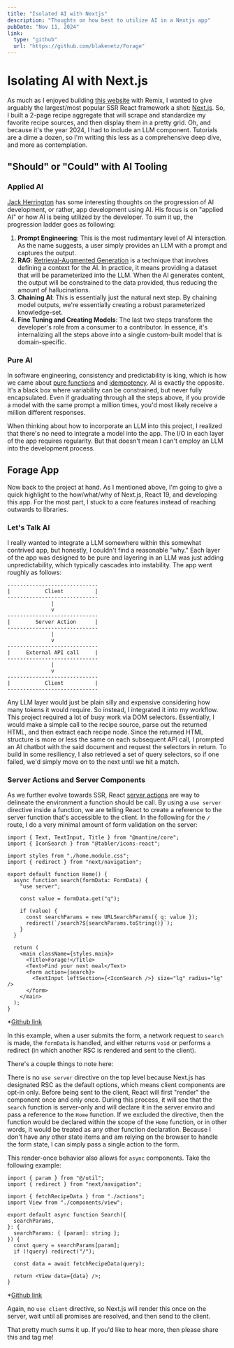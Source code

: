 ```yaml
---
title: "Isolated AI with Nextjs"
description: "Thoughts on how best to utilize AI in a Nextjs app"
pubDate: "Nov 11, 2024"
link:
  type: "github"
  url: "https://github.com/blakenetz/Forage"
---
```


# Isolating AI with Next.js

As much as I enjoyed building
[this website](https://github.com/blakenetz/portfolio) with Remix, I wanted to
give arguably the largest/most popular SSR React framework a shot:
[Next.js](https://nextjs.org/). So, I built a 2-page recipe aggregate that will
scrape and standardize my favorite recipe sources, and then display them in a
pretty grid. Oh, and because it's the year 2024, I had to include an LLM
component. Tutorials are a dime a dozen, so I'm writing this less as a
comprehensive deep dive, and more as contemplation.

## "Should" or "Could" with AI Tooling

### Applied AI

[Jack Herrington](https://www.youtube.com/watch?v=egUNQ1pvkYs&t=626s) has some
interesting thoughts on the progression of AI development, or rather, app
development using AI. His focus is on "applied AI" or how AI is being utilized
by the developer. To sum it up, the progression ladder goes as following:

1. **Prompt Engineering**: This is the most rudimentary level of AI interaction.
   As the name suggests, a user simply provides an LLM with a prompt and
   captures the output.
2. **RAG**:
   [Retrieval-Augmented Generation](https://blogs.nvidia.com/blog/what-is-retrieval-augmented-generation/)
   is a technique that involves defining a context for the AI. In practice, it
   means providing a dataset that will be parameterized into the LLM. When the
   AI generates content, the output will be constrained to the data provided,
   thus reducing the amount of hallucinations.
3. **Chaining AI**: This is essentially just the natural next step. By chaining
   model outputs, we're essentially creating a robust parameterized
   knowledge-set.
4. **Fine Tuning and Creating Models**: The last two steps transform the
   developer's role from a consumer to a contributor. In essence, it's
   internalizing all the steps above into a single custom-built model that is
   domain-specific.

### Pure AI

In software engineering, consistency and predictability is king, which is how we
came about [pure functions](https://en.wikipedia.org/wiki/Pure_function) and
[idempotency](https://en.wikipedia.org/wiki/Idempotence). AI is exactly the
opposite. It's a black box where variability can be constrained, but never fully
encapsulated. Even if graduating through all the steps above, if you provide a
model with the same prompt a million times, you'd most likely receive a million
different responses.

When thinking about how to incorporate an LLM into this project, I realized that
there's no need to integrate a model into the app. The I/O in each layer of the
app requires regularity. But that doesn't mean I can't employ an LLM into the
development process.

## Forage App

Now back to the project at hand. As I mentioned above, I'm going to give a quick
highlight to the how/what/why of Next.js, React 19, and developing this app. For
the most part, I stuck to a core features instead of reaching outwards to
libraries.

### Let's Talk AI

I really wanted to integrate a LLM somewhere within this somewhat contrived app,
but honestly, I couldn't find a reasonable "why." Each layer of the app was
designed to be pure and layering in an LLM was just adding unpredictability,
which typically cascades into instability. The app went roughly as follows:

```
-----------------------------
|           Client          |
-----------------------------
              |
              v
-----------------------------
|        Server Action      |
-----------------------------
              |
              v
-----------------------------
|     External API call     |
-----------------------------
              |
              v
-----------------------------
|           Client          |
-----------------------------
```

Any LLM layer would just be plain silly and expensive considering how many
tokens it would require. So instead, I integrated it into my workflow. This
project required a lot of busy work via DOM selectors. Essentially, I would make
a simple call to the recipe source, parse out the returned HTML, and then
extract each recipe node. Since the returned HTML structure is more or less the
same on each subsequent API call, I prompted an AI chatbot with the said
document and request the selectors in return. To build in some resiliency, I
also retrieved a set of query selectors, so if one failed, we'd simply move on
to the next until we hit a match.

### Server Actions and Server Components

As we further evolve towards SSR, React
[server actions](https://react.dev/reference/rsc/server-actions) are way to
delineate the environment a function should be call. By using a `use server`
directive inside a function, we are telling React to create a reference to the
server function that's accessible to the client. In the following for the `/`
route, I do a very minimal amount of form validation on the server:

```tsx
import { Text, TextInput, Title } from "@mantine/core";
import { IconSearch } from "@tabler/icons-react";

import styles from "./home.module.css";
import { redirect } from "next/navigation";

export default function Home() {
  async function search(formData: FormData) {
    "use server";

    const value = formData.get("q");

    if (value) {
      const searchParams = new URLSearchParams({ q: value });
      redirect(`/search?${searchParams.toString()}`);
    }
  }

  return (
    <main className={styles.main}>
      <Title>Forage!</Title>
      <Text>Find your next meal</Text>
      <form action={search}>
        <TextInput leftSection={<IconSearch />} size="lg" radius="lg" />
      </form>
    </main>
  );
}
```

\*[Github link](https://github.com/blakenetz/Forage/blob/main/app/page.tsx)

In this example, when a user submits the form, a network request to `search` is
made, the `formData` is handled, and either returns `void` or performs a
redirect (in which another RSC is rendered and sent to the client).

There's a couple things to note here:

There is no `use server` directive on the top level because Next.js has
designated RSC as the default options, which means client components are opt-in
only. Before being sent to the client, React will first "render" the component
once and only once. During this process, it will see that the `search` function
is server-only and will declare it in the server enviro and pass a reference to
the `Home` function. If we excluded the directive, then the function would be
declared within the scope of the `Home` function, or in other words, it would be
treated as any other function declaration. Because I don't have any other state
items and am relying on the browser to handle the form state, I can simply pass
a single action to the form.

This render-once behavior also allows for `async` components. Take the following
example:

```tsx
import { param } from "@/util";
import { redirect } from "next/navigation";

import { fetchRecipeData } from "./actions";
import View from "./components/view";

export default async function Search({
  searchParams,
}: {
  searchParams: { [param]: string };
}) {
  const query = searchParams[param];
  if (!query) redirect("/");

  const data = await fetchRecipeData(query);

  return <View data={data} />;
}
```

\*[Github link](https://github.com/blakenetz/Forage/blob/main/app/search/page.tsx)

Again, no `use client` directive, so Next.js will render this once on the
server, wait until all promises are resolved, and then send to the client.

That pretty much sums it up. If you'd like to hear more, then please share this and tag me!
